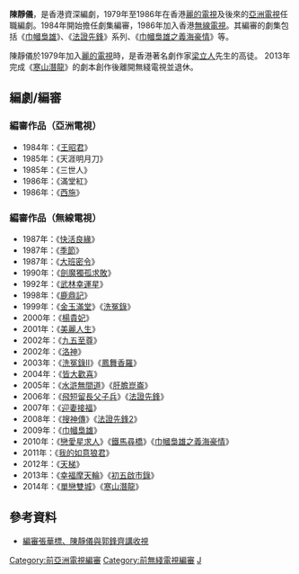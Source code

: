 {{otheruses|陳靜儀}}
{{藝人
| 姓名 = 陳靜儀
| 類型 = 編劇
| 圖片 = 
| 羅馬拼音 = Chan Ching-yee
| 暱稱 = 
| 民族 = [[漢族|漢族]]
| 出生日期 = 
| 出生地點 = {{HKG-1945}}
| 國籍 = {{CNHK}}
| 逝世日期 = 
| 逝世地點 = 
| 教育程度 = 
| 宗教信仰 = 
| 出道作品 = 
| 代表作品 = 
| 經紀公司 = 
| 出道日期 = 1970年代
| 活躍年代 = 
| 官方網站 =
| imdb = 2596066
}}
'''陳靜儀'''，是香港資深編劇，1979年至1986年在香港[[麗的電視|麗的電視]]及後來的[[亞洲電視|亞洲電視]]任職編劇。1984年開始擔任劇集編審，1986年加入香港[[無線電視|無線電視]]。其編審的劇集包括《[[巾幗梟雄|巾幗梟雄]]》、《[[法證先鋒|法證先鋒]]》系列、《[[巾幗梟雄之義海豪情|巾幗梟雄之義海豪情]]》等。

陳靜儀於1979年加入[[麗的電視|麗的電視]]時，是香港著名劇作家[[梁立人|梁立人]]先生的高徒。 2013年完成《[[寒山潛龍|寒山潛龍]]》的劇本創作後離開無綫電視並退休。

==編劇/編審==
===編審作品（亞洲電視）===
*1984年：《[[王昭君_(1984年電視劇)|王昭君]]》
*1985年：《天涯明月刀》
*1985年：《三世人》
*1986年：《滿堂紅》
*1986年：《[[西施_(1986年電視劇)|西施]]》

===編審作品（無線電視）===
*1987年：《[[快活良緣|快活良緣]]》
*1987年：《[[季節_(電視劇)|季節]]》
*1987年：《[[大班密令|大班密令]]》
*1990年：《[[劍魔獨孤求敗|劍魔獨孤求敗]]》
*1992年：《[[武林幸運星|武林幸運星]]》
*1998年：《[[鹿鼎記_(1998年電視劇)|鹿鼎記]]》
*1999年：《[[金玉滿堂_(無線電視劇)|金玉滿堂]]》《[[洗冤錄|洗冤錄]]》
*2000年：《[[楊貴妃_(2000年電視劇)|楊貴妃]]》
*2001年：《[[美麗人生_(無綫電視劇)|美麗人生]]》
*2002年：《[[九五至尊|九五至尊]]》
*2002年：《[[洛神_(2002年電視劇)|洛神]]》
*2003年：《[[洗冤錄Ⅱ|洗冤錄Ⅱ]]》《[[鳳舞香羅|鳳舞香羅]]》
*2004年：《[[皆大歡喜_(時裝電視劇)|皆大歡喜]]》
*2005年：《[[水滸無間道|水滸無間道]]》《[[肝膽崑崙|肝膽崑崙]]》
*2006年：《[[飛短留長父子兵|飛短留長父子兵]]》《[[法證先鋒|法證先鋒]]》
*2007年：《[[迎妻接福|迎妻接福]]》
*2008年：《[[搜神傳|搜神傳]]》《[[法證先鋒2|法證先鋒2]]》
*2009年：《[[巾幗梟雄|巾幗梟雄]]》
*2010年：《[[戀愛星求人|戀愛星求人]]》《[[鐵馬尋橋|鐵馬尋橋]]》《[[巾幗梟雄之義海豪情|巾幗梟雄之義海豪情]]》
*2011年：《[[我的如意狼君|我的如意狼君]]》
*2012年：《[[天梯_(無綫電視劇)|天梯]]》
*2013年：《[[幸福摩天輪|幸福摩天輪]]》《[[初五啟市錄|初五啟市錄]]》
*2014年：《[[單戀雙城|單戀雙城]]》《[[寒山潛龍|寒山潛龍]]》

== 參考資料 ==
*[http://programme.tvb.com/drama/rosybusiness/video/2208/2746?page=1   編審張華標、陳靜儀與郭鋒齊講收視] {{Wayback|url=http://programme.tvb.com/drama/rosybusiness/video/2208/2746?page=1 |date=20200811225136 }}

{{HK-enter-bio-stub}}
[[Category:前亞洲電視編審|Category:前亞洲電視編審]]
[[Category:前無綫電視編審|Category:前無綫電視編審]]
[[Category:陳姓|J]]